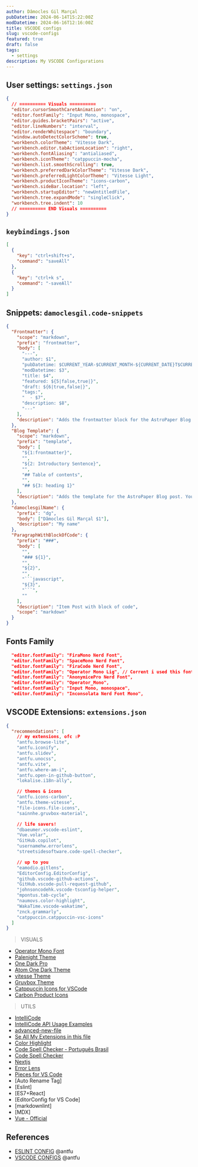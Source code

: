 ```yaml
---
author: Dâmocles Gil Marçal
pubDatetime: 2024-06-14T15:22:00Z
modDatetime: 2024-06-16T12:16:00Z
title: VSCODE configs
slug: vscode-configs
featured: true
draft: false
tags:
  - settings
description: My VSCODE Configurations
---
```


## User settings: `settings.json`

```json
{
  // ========== Visuals ==========
  "editor.cursorSmoothCaretAnimation": "on",
  "editor.fontFamily": "Input Mono, monospace",
  "editor.guides.bracketPairs": "active",
  "editor.lineNumbers": "interval",
  "editor.renderWhitespace": "boundary",
  "window.autoDetectColorScheme": true,
  "workbench.colorTheme": "Vitesse Dark",
  "workbench.editor.tabActionLocation": "right",
  "workbench.fontAliasing": "antialiased",
  "workbench.iconTheme": "catppuccin-mocha",
  "workbench.list.smoothScrolling": true,
  "workbench.preferredDarkColorTheme": "Vitesse Dark",
  "workbench.preferredLightColorTheme": "Vitesse Light",
  "workbench.productIconTheme": "icons-carbon",
  "workbench.sideBar.location": "left",
  "workbench.startupEditor": "newUntitledFile",
  "workbench.tree.expandMode": "singleClick",
  "workbench.tree.indent": 10
  // ========== END Visuals ==========
}
```

## `keybindings.json`

```json
[
  {
    "key": "ctrl+shift+s",
    "command": "saveAll"
  },
  {
    "key": "ctrl+k s",
    "command": "-saveAll"
  }
]
```

## Snippets: `damoclesgil.code-snippets`

````json
{
  "Frontmatter": {
    "scope": "markdown",
    "prefix": "frontmatter",
    "body": [
      "---",
      "author: $1",
      "pubDatetime: $CURRENT_YEAR-$CURRENT_MONTH-${CURRENT_DATE}T$CURRENT_HOUR:$CURRENT_MINUTE:$CURRENT_SECOND.000$CURRENT_TIMEZONE_OFFSET",
      "modDatetime: $3",
      "title: $4",
      "featured: ${5|false,true|}",
      "draft: ${6|true,false|}",
      "tags:",
      "  - $7",
      "description: $8",
      "---"
    ],
    "description": "Adds the frontmatter block for the AstroPaper Blog post"
  },
  "Blog Template": {
    "scope": "markdown",
    "prefix": "template",
    "body": [
      "${1:frontmatter}",
      "",
      "${2: Introductory Sentence}",
      "",
      "## Table of contents",
      "",
      "## ${3: heading 1}"
    ],
    "description": "Adds the template for the AstroPaper Blog post. You will need to trigger the snippet modal on the 'frontmatter' line to insert the other snipper."
  },
  "damoclesgilName": {
    "prefix": "dg",
    "body": ["Dâmocles Gil Marçal $1"],
    "description": "My name"
  },
  "ParagraphWithBlockOfCode": {
    "prefix": "###",
    "body": [
      "",
      "### ${1}",
      "",
      "${2}",
      "",
      "```javascript",
      "${3}",
      "```",
      ""
    ],
    "description": "Item Post with block of code",
    "scope": "markdown"
  }
}
````

## Fonts Family

```json
  "editor.fontFamily": "FiraMono Nerd Font",
  "editor.fontFamily": "SpaceMono Nerd Font",
  "editor.fontFamily": "FiraCode Nerd Font",
  "editor.fontFamily": "Operator Mono Lig", // Corrent i used this font with this theme => Palenight Theme
  "editor.fontFamily": "AnonymicePro Nerd Font",
  "editor.fontFamily": "Operator_Mono",
  "editor.fontFamily": "Input Mono, monospace",
  "editor.fontFamily": "Inconsolata Nerd Font Mono",
```

## VSCODE Extensions: `extensions.json`

```json
{
  "recommendations": [
    // my extensions, ofc :P
    "antfu.browse-lite",
    "antfu.iconify",
    "antfu.slidev",
    "antfu.unocss",
    "antfu.vite",
    "antfu.where-am-i",
    "antfu.open-in-github-button",
    "lokalise.i18n-ally",

    // themes & icons
    "antfu.icons-carbon",
    "antfu.theme-vitesse",
    "file-icons.file-icons",
    "sainnhe.gruvbox-material",

    // life savers!
    "dbaeumer.vscode-eslint",
    "Vue.volar",
    "GitHub.copilot",
    "usernamehw.errorlens",
    "streetsidesoftware.code-spell-checker",

    // up to you
    "eamodio.gitlens",
    "EditorConfig.EditorConfig",
    "github.vscode-github-actions",
    "GitHub.vscode-pull-request-github",
    "johnsoncodehk.vscode-tsconfig-helper",
    "mpontus.tab-cycle",
    "naumovs.color-highlight",
    "WakaTime.vscode-wakatime",
    "znck.grammarly",
    "catppuccin.catppuccin-vsc-icons"
  ]
}
```

> VISUALS

- [Operator Mono Font](https://www.cufonfonts.com/font/operator-mono)
- [Palenight Theme](https://marketplace.visualstudio.com/items?itemName=whizkydee.material-palenight-theme)
- [One Dark Pro](https://marketplace.visualstudio.com/items?itemName=zhuangtongfa.Material-theme)
- [Atom One Dark Theme](https://marketplace.visualstudio.com/items?itemName=akamud.vscode-theme-onedark)
- [vitesse Theme](https://marketplace.visualstudio.com/items?itemName=antfu.theme-vitesse)
- [Gruvbox Theme](https://marketplace.cursorapi.com/items?itemName=jdinhlife.gruvbo)
- [Catppuccin Icons for VSCode](https://marketplace.visualstudio.com/items?itemName=Catppuccin.catppuccin-vsc-icons)
- [Carbon Product Icons](https://marketplace.visualstudio.com/items?itemName=antfu.icons-carbon)

> UTILS

- [IntelliCode](https://marketplace.visualstudio.com/items?itemName=VisualStudioExptTeam.vscodeintellicode)
- [IntelliCode API Usage Examples](https://marketplace.visualstudio.com/items?itemName=VisualStudioExptTeam.intellicode-api-usage-examples)
- [advanced-new-file](https://marketplace.visualstudio.com/items?itemName=patbenatar.advanced-new-file)
- [Se All My Extensions in this file](https://github.com/damoclesgil/damoclesgil.com.br/blob/main/.vscode/extensions.json)
- [Color Highlight](https://marketplace.visualstudio.com/items?itemName=naumovs.color-highlight)
- [Code Spell Checker - Português Brasil](https://marketplace.cursorapi.com/items?itemName=streetsidesoftware.code-spell-checker-portuguese-brazilian)
- [Code Spell Checker](https://marketplace.cursorapi.com/items?itemName=streetsidesoftware.code-spell-checker)
- [Nextjs](https://marketplace.cursorapi.com/items?itemName=PulkitGangwar.nextjs-snippets)
- [Error Lens](https://marketplace.visualstudio.com/items?itemName=usernamehw.errorlens)
- [Pieces for VS Code](https://pieces.app)
- [Auto Rename Tag]
- [Eslint]
- [ES7+React]
- [EditorConfig for VS Code]
- [markdownlint]
- [MDX]
- [Vue - Official](https://marketplace.cursorapi.com/items?itemName=Vue.volar)

## References

- [ESLINT CONFIG](https://github.com/antfu/eslint-config) @antfu
- [VSCODE CONFIGS](https://github.com/antfu/vscode-settings/tree/main) @antfu
